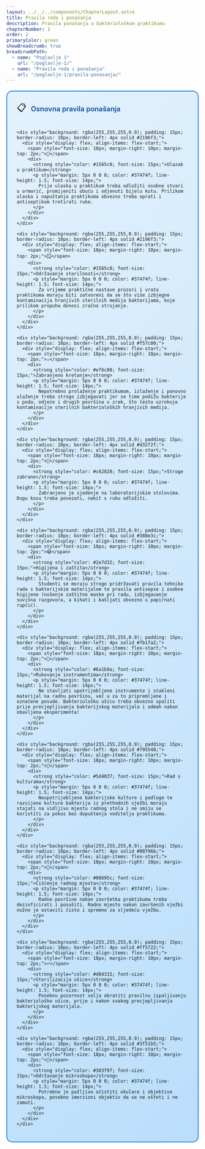 ```yaml
---
layout: ../../../components/ChapterLayout.astro
title: Pravila reda i ponašanja
description: Pravila ponašanja u bakteriološkom praktikumu
chapterNumber: 1
order: 2
primaryColor: green
showBreadcrumb: true
breadcrumbPath:
  - name: "Poglavlje 1"
    url: "/poglavlje-1/"
  - name: "Pravila reda i ponašanja"
    url: "/poglavlje-1/pravila-ponasanja/"
---
```



<div style="background: linear-gradient(135deg, #e3f2fd 0%, #bbdefb 100%); border-radius: 15px; padding: 25px; margin: 20px 0; border: 2px solid #1976d2;">
  <div style="display: flex; align-items: center; margin-bottom: 20px;">
    <span style="font-size: 24px; margin-right: 12px;">📋</span>
    <h4 style="margin: 0; color: #0d47a1; font-weight: 600; font-size: 18px;">Osnovna pravila ponašanja</h4>
  </div>
  
  <div style="display: grid; gap: 15px;">
    
    <div style="background: rgba(255,255,255,0.9); padding: 15px; border-radius: 10px; border-left: 4px solid #2196f3;">
      <div style="display: flex; align-items: flex-start;">
        <span style="font-size: 18px; margin-right: 10px; margin-top: 2px;">🚪</span>
        <div>
          <strong style="color: #1565c0; font-size: 15px;">Ulazak u praktikum</strong>
          <p style="margin: 5px 0 0 0; color: #37474f; line-height: 1.5; font-size: 14px;">
            Prije ulaska u praktikum treba odložiti osobne stvari u ormarić, promijeniti obuću i odjenuti bijelu kutu. Prilikom ulaska i napuštanja praktikuma obvezno treba oprati i antiseptikom tretirati ruke.
          </p>
        </div>
      </div>
    </div>
    
    <div style="background: rgba(255,255,255,0.9); padding: 15px; border-radius: 10px; border-left: 4px solid #2196f3;">
      <div style="display: flex; align-items: flex-start;">
        <span style="font-size: 18px; margin-right: 10px; margin-top: 2px;">🪟</span>
        <div>
          <strong style="color: #1565c0; font-size: 15px;">Održavanje sterilnosti</strong>
          <p style="margin: 5px 0 0 0; color: #37474f; line-height: 1.5; font-size: 14px;">
            Za vrijeme praktične nastave prozori i vrata praktikuma moraju biti zatvoreni da se što više izbjegne kontaminacija hranjivih sterilnih medija bakterijama, koje prilikom propuha donosi zračno strujanje.
          </p>
        </div>
      </div>
    </div>
    
    <div style="background: rgba(255,255,255,0.9); padding: 15px; border-radius: 10px; border-left: 4px solid #f57c00;">
      <div style="display: flex; align-items: flex-start;">
        <span style="font-size: 18px; margin-right: 10px; margin-top: 2px;">⚠️</span>
        <div>
          <strong style="color: #ef6c00; font-size: 15px;">Zabranjeno kretanje</strong>
          <p style="margin: 5px 0 0 0; color: #37474f; line-height: 1.5; font-size: 14px;">
            Nepotrebno prolaženje praktikumom, izlaženje i ponovno ulaženje treba strogo izbjegavati jer se time podižu bakterije s poda, odjeće i drugih površina u zrak, što često uzrokuje kontaminacije sterilnih bakterioloških hranjivih medija.
          </p>
        </div>
      </div>
    </div>
    
    <div style="background: rgba(255,255,255,0.9); padding: 15px; border-radius: 10px; border-left: 4px solid #d32f2f;">
      <div style="display: flex; align-items: flex-start;">
        <span style="font-size: 18px; margin-right: 10px; margin-top: 2px;">🚫</span>
        <div>
          <strong style="color: #c62828; font-size: 15px;">Stroge zabrane</strong>
          <p style="margin: 5px 0 0 0; color: #37474f; line-height: 1.5; font-size: 14px;">
            Zabranjeno je sjedenje na laboratorijskim stolovima. Dugu kosu treba povezati, nakit s ruku odložiti.
          </p>
        </div>
      </div>
    </div>
    
    <div style="background: rgba(255,255,255,0.9); padding: 15px; border-radius: 10px; border-left: 4px solid #388e3c;">
      <div style="display: flex; align-items: flex-start;">
        <span style="font-size: 18px; margin-right: 10px; margin-top: 2px;">😷</span>
        <div>
          <strong style="color: #2e7d32; font-size: 15px;">Higijena i zaštita</strong>
          <p style="margin: 5px 0 0 0; color: #37474f; line-height: 1.5; font-size: 14px;">
            Studenti se moraju strogo pridržavati pravila tehnike rada s bakterijskim materijalom te pravila antisepse i osobne higijene (nošenje zaštitne maske pri radu, izbjegavanje suvišna razgovora, a kihati i kašljati obvezno u papirnati rupčić).
          </p>
        </div>
      </div>
    </div>
    
    <div style="background: rgba(255,255,255,0.9); padding: 15px; border-radius: 10px; border-left: 4px solid #7b1fa2;">
      <div style="display: flex; align-items: flex-start;">
        <span style="font-size: 18px; margin-right: 10px; margin-top: 2px;">🧪</span>
        <div>
          <strong style="color: #6a1b9a; font-size: 15px;">Rukovanje instrumentima</strong>
          <p style="margin: 5px 0 0 0; color: #37474f; line-height: 1.5; font-size: 14px;">
            Ne stavljati upotrijebljene instrumente i stakleni materijal na radnu površinu, već u za to pripremljene i označene posude. Bakteriološku ušicu treba obvezno spaliti prije precjepljivanja bakterijskog materijala i odmah nakon obavljena eksperimenta!
          </p>
        </div>
      </div>
    </div>
    
    <div style="background: rgba(255,255,255,0.9); padding: 15px; border-radius: 10px; border-left: 4px solid #795548;">
      <div style="display: flex; align-items: flex-start;">
        <span style="font-size: 18px; margin-right: 10px; margin-top: 2px;">🧫</span>
        <div>
          <strong style="color: #5d4037; font-size: 15px;">Rad s kulturama</strong>
          <p style="margin: 5px 0 0 0; color: #37474f; line-height: 1.5; font-size: 14px;">
            Neupotrijebljene bakterijske kulture i podloge te razvijene kulture bakterija iz prethodnih vježbi moraju stajati na vidljivu mjestu radnog stola i ne smiju se koristiti za pokus bez dopuštenja voditelja praktikuma.
          </p>
        </div>
      </div>
    </div>
    
    <div style="background: rgba(255,255,255,0.9); padding: 15px; border-radius: 10px; border-left: 4px solid #00796b;">
      <div style="display: flex; align-items: flex-start;">
        <span style="font-size: 18px; margin-right: 10px; margin-top: 2px;">🧽</span>
        <div>
          <strong style="color: #00695c; font-size: 15px;">Čišćenje radnog mjesta</strong>
          <p style="margin: 5px 0 0 0; color: #37474f; line-height: 1.5; font-size: 14px;">
            Radne površine nakon završetka praktikuma treba dezinficirati i posušiti. Radno mjesto nakon završenih vježbi nužno je ostaviti čisto i spremno za sljedeću vježbu.
          </p>
        </div>
      </div>
    </div>
    
    <div style="background: rgba(255,255,255,0.9); padding: 15px; border-radius: 10px; border-left: 4px solid #ff5722;">
      <div style="display: flex; align-items: flex-start;">
        <span style="font-size: 18px; margin-right: 10px; margin-top: 2px;">🔥</span>
        <div>
          <strong style="color: #d84315; font-size: 15px;">Sterilizacija ušice</strong>
          <p style="margin: 5px 0 0 0; color: #37474f; line-height: 1.5; font-size: 14px;">
            Posebnu pozornost valja obratiti pravilnu ispaljivanju bakteriološke ušice, prije i nakon svakog precjepljivanja bakterijskog materijala.
          </p>
        </div>
      </div>
    </div>
    
    <div style="background: rgba(255,255,255,0.9); padding: 15px; border-radius: 10px; border-left: 4px solid #3f51b5;">
      <div style="display: flex; align-items: flex-start;">
        <span style="font-size: 18px; margin-right: 10px; margin-top: 2px;">🔬</span>
        <div>
          <strong style="color: #303f9f; font-size: 15px;">Održavanje mikroskopa</strong>
          <p style="margin: 5px 0 0 0; color: #37474f; line-height: 1.5; font-size: 14px;">
            Potrebno je pažljivo očistiti okulare i objektive mikroskopa, posebno imerzioni objektiv da se ne ošteti i ne zamuti.
          </p>
        </div>
      </div>
    </div>
    
  </div>
</div>
